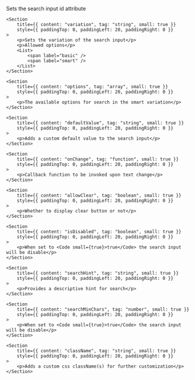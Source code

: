 
<PackageInstallGuide packageName="@wpmudev/sui-search" />

<Section title="Props" border={true}>
	<Section
		title={{ content: "id", tag: "string", small: true }}
		style={{ paddingTop: 0, paddingLeft: 20, paddingRight: 0 }}
	>
		<p>Sets the search input id attribute</p>
	</Section>

    <Section
    	title={{ content: "variation", tag: "string", small: true }}
    	style={{ paddingTop: 0, paddingLeft: 20, paddingRight: 0 }}
    >
    	<p>Sets the variation of the search input</p>
    	<p>Allowed options</p>
    	<List>
    		<span label="basic" />
    		<span label="smart" />
    	</List>
    </Section>

    <Section
    	title={{ content: "options", tag: "array", small: true }}
    	style={{ paddingTop: 0, paddingLeft: 20, paddingRight: 0 }}
    >
    	<p>The available options for search in the smart variation</p>
    </Section>

    <Section
    	title={{ content: "defaultValue", tag: "string", small: true }}
    	style={{ paddingTop: 0, paddingLeft: 20, paddingRight: 0 }}
    >
    	<p>Adds a custom default value to the search input</p>
    </Section>

    <Section
    	title={{ content: "onChange", tag: "function", small: true }}
    	style={{ paddingTop: 0, paddingLeft: 20, paddingRight: 0 }}
    >
    	<p>Callback function to be invoked upon text change</p>
    </Section>

    <Section
    	title={{ content: "allowClear", tag: "boolean", small: true }}
    	style={{ paddingTop: 0, paddingLeft: 20, paddingRight: 0 }}
    >
    	<p>Whether to display clear button or not</p>
    </Section>

    <Section
    	title={{ content: "isDisabled", tag: "boolean", small: true }}
    	style={{ paddingTop: 0, paddingLeft: 20, paddingRight: 0 }}
    >
    	<p>When set to <Code small={true}>true</Code> the search input will be disable</p>
    </Section>

    <Section
    	title={{ content: "searchHint", tag: "string", small: true }}
    	style={{ paddingTop: 0, paddingLeft: 20, paddingRight: 0 }}
    >
    	<p>Provides a descriptive hint for search</p>
    </Section>

    <Section
    	title={{ content: "searchMinChars", tag: "number", small: true }}
    	style={{ paddingTop: 0, paddingLeft: 20, paddingRight: 0 }}
    >
    	<p>When set to <Code small={true}>true</Code> the search input will be disable</p>
    </Section>

    <Section
    	title={{ content: "className", tag: "string", small: true }}
    	style={{ paddingTop: 0, paddingLeft: 20, paddingRight: 0 }}
    >
    	<p>Adds a custom css className(s) for further customization</p>
    </Section>

</Section>
